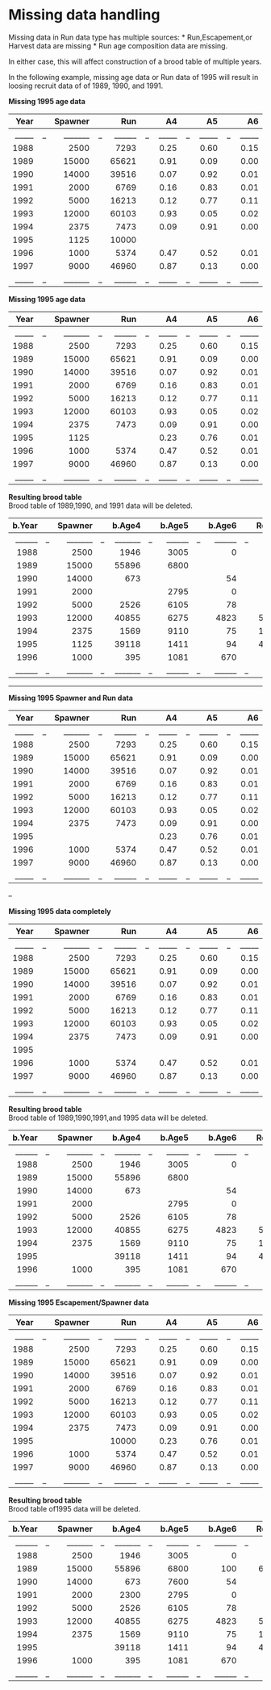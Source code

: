 # Missing data handling 

Missing data in Run data type has multiple sources: 
* Run,Escapement,or Harvest data are missing 
* Run age composition data are missing. 

In either case, this will affect construction of a brood table of multiple years. 

In the following example, missing age data or Run data of 1995 will result in loosing recruit data of of 1989, 1990, and 1991. 

**Missing 1995 age data** 

| Year | |  Spawner| | Run    | | A4  | |  A5 | | A6  |
|-------:|---:|-------:|---:|-------:|---:|-------:|---:|-------:|---:|-------:|
|_____|_|_______|_|______|_|_____|_|_____|_|_____|
|1988  | |2500  | |7293  | | 0.25 | | 0.60 | | 0.15 |
|1989  | |15000   | |65621  | | 0.91 | | 0.09 | | 0.00 | 
|1990  | |14000   | |39516  | | 0.07 | | 0.92 | | 0.01 | 
|1991  | |2000   | |6769 | | 0.16 | | 0.83 | | 0.01 |
|1992  | |5000 | |16213  | | 0.12 | |	0.77 | | 0.11 | 
|1993  | |12000   | |60103  | | 0.93 | |	0.05 | | 0.02 | 
|1994  | |2375    | |7473  | | 0.09 | |	0.91 | | 0.00 | 
|1995  | |1125    | |10000  | |  | |	 | |  | 
|1996  | |1000    | |5374  | | 0.47 | |	0.52 | | 0.01 | 
|1997  | |9000    | |46960  | | 0.87 | |	0.13 | | 0.00 | 
|_____|_|_______|_|______|_|_____|_|_____|_|_____|_|_____|

**Missing 1995 age data** 

| Year | |  Spawner| | Run    | | A4  | |  A5 | | A6  |
|-------:|---:|-------:|---:|-------:|---:|-------:|---:|-------:|---:|-------:|
|_____|_|_______|_|______|_|_____|_|_____|_|_____|
|1988  | |2500  | |7293  | | 0.25 | | 0.60 | | 0.15 |
|1989  | |15000   | |65621  | | 0.91 | | 0.09 | | 0.00 | 
|1990  | |14000   | |39516  | | 0.07 | | 0.92 | | 0.01 | 
|1991  | |2000   | |6769 | | 0.16 | | 0.83 | | 0.01 |
|1992  | |5000 | |16213  | | 0.12 | |	0.77 | | 0.11 | 
|1993  | |12000   | |60103  | | 0.93 | |	0.05 | | 0.02 | 
|1994  | |2375    | |7473  | | 0.09 | |	0.91 | | 0.00 | 
|1995  | |1125    | |  | | 0.23 | |0.76	 | | 0.01 | 
|1996  | |1000    | |5374  | | 0.47 | |	0.52 | | 0.01 | 
|1997  | |9000    | |46960  | | 0.87 | |	0.13 | | 0.00 | 
|_____|_|_______|_|______|_|_____|_|_____|_|_____|_|_____|


**Resulting brood table**  
Brood table of 1989,1990, and 1991 data will be deleted. 

| b.Year | |Spawner| |b.Age4 | |b.Age5 | |b.Age6 | |Recruit | 
|-------:|---:|-------:|---:|-------:|---:|-------:|---:|-------:|---:|-------:|
|______|_|_______|_|_______|_|______|_|______|_|______|
| 1988| | 2500    | | 1946    | |3005     | | 0    | | 4951| 
| 1989| | 15000   | | 55896 | |6800 | | | |  | 
| 1990| | 14000   | | 673   | | | | 54| | | 
| 1991| | 2000    | |    | | 2795 | | 0| | | 
| 1992| | 5000    | | 2526 | | 6105| | 78| | 8709| 
| 1993| | 12000   | | 40855  | | 6275| | 4823| | 51953| 
| 1994| | 2375  | | 1569 | | 9110| | 75| | 10754| 
| 1995| | 1125  | | 39118  | | 1411| | 94| |40623    | 
| 1996| | 1000  | | 395  | | 1081 | | 670  | |2146  | 
|______|_|_______|_|_______|_|______|_|______|_|______|
---

**Missing 1995 Spawner and Run data** 

| Year | |  Spawner| | Run    | | A4  | |  A5 | | A6  |
|-------:|---:|-------:|---:|-------:|---:|-------:|---:|-------:|---:|-------:|
|_____|_|_______|_|______|_|_____|_|_____|_|_____|
|1988  | |2500  | |7293  | | 0.25 | | 0.60 | | 0.15 |
|1989  | |15000   | |65621  | | 0.91 | | 0.09 | | 0.00 | 
|1990  | |14000   | |39516  | | 0.07 | | 0.92 | | 0.01 | 
|1991  | |2000   | |6769 | | 0.16 | | 0.83 | | 0.01 |
|1992  | |5000 | |16213  | | 0.12 | |	0.77 | | 0.11 | 
|1993  | |12000   | |60103  | | 0.93 | |	0.05 | | 0.02 | 
|1994  | |2375    | |7473  | | 0.09 | |	0.91 | | 0.00 | 
|1995  | |    | |  | | 0.23 | |0.76	 | | 0.01 | 
|1996  | |1000    | |5374  | | 0.47 | |	0.52 | | 0.01 | 
|1997  | |9000    | |46960  | | 0.87 | |	0.13 | | 0.00 | 
|_____|_|_______|_|______|_|_____|_|_____|_|_____|_|_____|
--

  
**Missing 1995 data completely**  


| Year | |  Spawner| | Run    | | A4  | |  A5 | | A6  |
|-------:|---:|-------:|---:|-------:|---:|-------:|---:|-------:|---:|-------:|
|_____|_|_______|_|______|_|_____|_|_____|_|_____|
|1988  | |2500  | |7293  | | 0.25 | | 0.60 | | 0.15 |
|1989  | |15000 | |65621  | | 0.91 | | 0.09 | | 0.00 | 
|1990  | |14000 | |39516  | | 0.07 | | 0.92 | | 0.01 | 
|1991  | |2000  | |6769 | | 0.16 | | 0.83 | | 0.01 |
|1992  | |5000 | |16213  | | 0.12 | |	0.77 | | 0.11 | 
|1993  | |12000| |60103  | | 0.93 | |	0.05 | | 0.02 | 
|1994  | |2375 | |7473  | | 0.09 | |	0.91 | | 0.00 | 
|1995  | |     | |      | |      | |	    | |  | 
|1996  | |1000 | |5374  | | 0.47 | |	0.52 | | 0.01 | 
|1997  | |9000  | |46960  | | 0.87 | |	0.13 | | 0.00 | 
|_____|_|_______|_|______|_|_____|_|_____|_|_____|_|_____|
  
**Resulting brood table**  
Brood table of 1989,1990,1991,and 1995 data will be deleted. 

| b.Year | |Spawner| |b.Age4 | |b.Age5 | |b.Age6 | |Recruit | 
|-------:|---:|-------:|---:|-------:|---:|-------:|---:|-------:|---:|-------:|
|______|_|_______|_|_______|_|______|_|______|_|______|
| 1988| | 2500    | | 1946    | |3005     | | 0    | | 4951| 
| 1989| | 15000   | | 55896 | |6800 | | | |  | 
| 1990| | 14000   | | 673   | | | | 54| | | 
| 1991| | 2000    | |    | | 2795 | | 0| | | 
| 1992| | 5000    | | 2526 | | 6105| | 78| | 8709| 
| 1993| | 12000   | | 40855  | | 6275| | 4823| | 51953| 
| 1994| | 2375  | | 1569 | | 9110| | 75| | 10754| 
| 1995| |   | | 39118  | | 1411| | 94| |40623    | 
| 1996| | 1000  | | 395  | | 1081 | | 670  | |2146  | 
|______|_|_______|_|_______|_|______|_|______|_|______|


**Missing 1995 Escapement/Spawner data**

| Year | |  Spawner| | Run    | | A4  | |  A5 | | A6  |
|-------:|---:|-------:|---:|-------:|---:|-------:|---:|-------:|---:|-------:|
|_____|_|_______|_|______|_|_____|_|_____|_|_____|
|1988  | |2500  | |7293  | | 0.25 | | 0.60 | | 0.15 |
|1989  | |15000 | |65621  | | 0.91 | | 0.09 | | 0.00 | 
|1990  | |14000 | |39516  | | 0.07 | | 0.92 | | 0.01 | 
|1991  | |2000  | |6769 | | 0.16 | | 0.83 | | 0.01 |
|1992  | |5000  | |16213  | | 0.12 | |	0.77 | | 0.11 | 
|1993  | |12000 | |60103  | | 0.93 | |	0.05 | | 0.02 | 
|1994  | |2375  | |7473  | | 0.09 | |	0.91 | | 0.00 | 
|1995  | |       | | 10000 | | 0.23 | |0.76| | 0.01 | 
|1996  | |1000    | |5374  | | 0.47 | |	0.52 | | 0.01 | 
|1997  | |9000    | |46960  | | 0.87 | |	0.13 | | 0.00 | 
|_____|_|_______|_|______|_|_____|_|_____|_|_____|_|_____|
  
**Resulting brood table**  
Brood table of1995 data will be deleted. 

| b.Year | |Spawner| |b.Age4 | |b.Age5 | |b.Age6 | |Recruit | 
|-------:|---:|-------:|---:|-------:|---:|-------:|---:|-------:|---:|-------:|
|______|_|_______|_|_______|_|______|_|______|_|______|
| 1988| | 2500    | | 1946    | |3005     | | 0    | | 4951| 
| 1989| | 15000   | | 55896 | |6800 | | 100| | 62796  | 
| 1990| | 14000   | | 673   | |7600 | | 54| |8327 | 
| 1991| | 2000    | | 2300   | | 2795 | | 0| | 5095| 
| 1992| | 5000    | | 2526 | | 6105| | 78| | 8709| 
| 1993| | 12000   | | 40855  | | 6275| | 4823| | 51953| 
| 1994| | 2375  | | 1569 | | 9110| | 75| | 10754| 
| 1995| |   | | 39118  | | 1411| | 94| | 40623  | 
| 1996| | 1000  | | 395  | | 1081 | | 670  | |2146  | 
|______|_|_______|_|_______|_|______|_|______|_|______|

 


